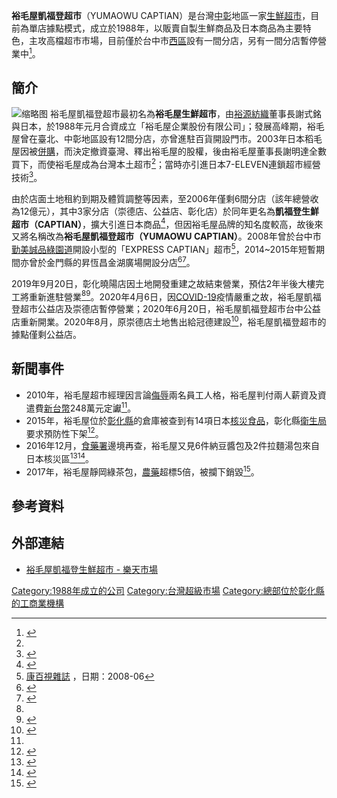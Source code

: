 {{Infobox Company 
| company_name     = 裕毛屋企業股份有限公司
| company_name_en  = Yumaowu
| company_logo     = 
| company_type     = [[股份有限公司|股份有限公司]]
| foundation       = 1988年
| location         = {{ROC-TW}}<br>[[彰化縣|彰化縣]][[和美鎮|和美鎮]]大佃路939號
| local_code_name  = TW
| local_code       = 22853517
| area_served      = [[台灣|台灣]]
| key_people       = 謝式銘
| industry         = 綜合商品零售業
| products         = 
| revenue          = [[新臺幣|新台幣]]7.5億元<ref name="酵母麵包">{{cite news|url=http://www.chinatimes.com/newspapers/20150529000197-260204|title=裕毛屋天然酵母麵包 6月銷日本|publisher=工商時報|author=曾麗芳|date=2015-05-29|accessdate=2015-11-16|archive-date=2015-11-17|archive-url=https://web.archive.org/web/20151117022441/http://www.chinatimes.com/newspapers/20150529000197-260204|dead-url=no}}</ref>（2014年）
| operating_income = 
| net_income       = 
| num_employees    = 
| parent           = 
| subsid           = 
| capital          = [[新臺幣|新台幣]]16,000,100元
| homepage         = [http://yumaowu.shop.rakuten.tw/ yumaowu.shop.rakuten.tw]
| company_slogan   = We make people happy.
| footnotes        = 
}}
'''裕毛屋凱福登超市'''（YUMAOWU CAPTIAN）是台灣[[臺中彰化都會區|中彰]]地區一家[[超級市場|生鮮超市]]，目前為單店據點模式，成立於1988年，以販賣自製生鮮商品及日本商品為主要特色，主攻高檔超市市場，目前僅於台中市[[西區_(臺中市)|西區]]設有一間分店，另有一間分店暫停營業中<ref name="彰化">{{cite news |author1=湯世名 |title=彰化裕毛屋「凱福登」驚傳9/20歇業！老顧客不捨「太突然了」 |url=https://news.ltn.com.tw/news/life/breakingnews/2892432 |accessdate=2021-04-24 |work=自由時報 |date=2019-08-22 |archive-date=2021-04-25 |archive-url=https://web.archive.org/web/20210425044444/https://news.ltn.com.tw/news/life/breakingnews/2892432 |dead-url=no }}</ref>。

==簡介==
[[File:Yumaowu_Capitan_Changhua_20190906.jpg|缩略图]]
裕毛屋凱福登超市最初名為'''裕毛屋生鮮超市'''，由[[裕源紡織|裕源紡織]]董事長謝式銘與日本{{link-ja|稻毛屋|いなげや}}，於1988年元月合資成立「裕毛屋企業股份有限公司」；發展高峰期，裕毛屋曾在臺北、中彰地區設有12間分店，亦曾進駐百貨開設門市。2003年日本稻毛屋因被[[併購|併購]]，而決定撤資臺灣、釋出裕毛屋的股權，後由裕毛屋董事長謝明達全數買下，而使裕毛屋成為台灣本土超市<ref name="酵母麵包"/>；當時亦引進日本7-ELEVEN連鎖超市經營技術<ref name="罵員工">{{cite news|url=https://tw.appledaily.com/headline/daily/20100914/32810765/|title=罵員工混飯吃 裕毛屋判付248萬定讞|publisher=蘋果日報|author=賴心瑩|date=2010-09-14|accessdate=2019-05-28}}</ref>。

由於店面土地租約到期及體質調整等因素，至2006年僅剩6間分店（該年總營收為12億元），其中3家分店（崇德店、公益店、彰化店）於同年更名為'''凱福登生鮮超市（CAPTIAN）'''，擴大引進日本商品<ref>{{cite news |title = 裕毛屋超市改名 強打高檔生鮮|publisher = 經濟日報|author = 魏錫鈴|date = 2007-05-14|accessdate = 2019-05-28}}</ref>，但因裕毛屋品牌的知名度較高，故後來又將名稱改為'''裕毛屋凱福登超市（YUMAOWU CAPTIAN）'''。2008年曾於台中市[[勤美誠品綠園道|勤美誠品綠園道]]開設小型的「EXPRESS CAPTIAN」超市<ref>[https://www.taiwanfun.com/central/taichung/shopping/0806/0806ParkLaneTW.htm 康百視雜誌] {{Wayback|url=https://www.taiwanfun.com/central/taichung/shopping/0806/0806ParkLaneTW.htm |date=20210722002335 }}，日期：2008-06</ref>，2014~2015年短暫期間亦曾於金門縣的昇恆昌金湖廣場開設分店<ref>{{cite news|url=https://www.gvm.com.tw/fashion/article.html?article_id=19738|title=砲台坑道變身，成亞洲新時尚聚點|publisher=遠見雜誌|author=林珮萱|date=2014-09|accessdate=2019-05-28|archive-date=2019-04-03|archive-url=https://web.archive.org/web/20190403231400/https://www.gvm.com.tw/fashion/article.html?article_id=19738|dead-url=no}}</ref><ref>{{cite news |title = 搶攻金門金湖新商圈 全聯超市豎招牌|publisher = 亞洲經濟通訊社|author = 陳金華|date = 2016-03|accessdate = 2019-05-29}}</ref>。

2019年9月20日，彰化曉陽店因土地開發重建之故結束營業，預估2年半後大樓完工將重新進駐營業<ref name="彰化"/><ref>{{cite news|url=https://news.ltn.com.tw/news/life/breakingnews/2920288|title=最後一天！彰化裕毛屋明晚7點熄燈|publisher=自由時報|author = 湯世名|date=2019-09-19|accessdate=2019-09-19|archive-date=2019-10-06|archive-url=https://web.archive.org/web/20191006080042/https://news.ltn.com.tw/news/life/breakingnews/2920288|dead-url=no}}</ref>。2020年4月6日，因[[COVID-19|COVID-19]]疫情嚴重之故，裕毛屋凱福登超市公益店及崇德店暫停營業；2020年6月20日，裕毛屋凱福登超市台中公益店重新開業。2020年8月，原崇德店土地售出給冠德建設<ref>{{cite news |author=宋健生 |title=冠徳購入台中裕毛屋崇德店土地 每坪154萬創區域新高價 |url=https://udn.com/news/story/7241/4764778 |accessdate=2021-04-24 |work=聯合報 |agency=經濟日報 |date=2020-08-07 |archive-date=2021-04-28 |archive-url=https://web.archive.org/web/20210428000814/https://udn.com/news/story/7241/4764778 |dead-url=no }}</ref>，裕毛屋凱福登超市的據點僅剩公益店。

== 新聞事件 ==
*2010年，裕毛屋超市經理因言論[[侮辱|侮辱]]兩名員工人格，裕毛屋判付兩人薪資及資遣費[[新台幣|新台幣]]248萬元定讞<ref name="罵員工"/>。
*2015年，裕毛屋位於[[彰化縣|彰化縣]]的倉庫被查到有14項日本[[核災食品|核災食品]]，彰化縣[[衛生局|衛生局]]要求預防性下架<ref>{{cite web|url=https://news.ltn.com.tw/news/life/breakingnews/1269869|title=裕毛屋超市有14項核災食品 衛生局要求預防下架 - 生活 - 自由時報電子報|date=2015-03-27|website=自由電子報|accessdate=2019-09-23|archive-date=2019-05-28|archive-url=https://web.archive.org/web/20190528175359/https://news.ltn.com.tw/news/life/breakingnews/1269869|dead-url=no}}</ref>。
*2016年12月，[[食藥署|食藥署]]邊境再查，裕毛屋又見6件納豆醬包及2件拉麵湯包來自日本核災區<ref>{{cite web|url=https://news.ltn.com.tw/news/life/breakingnews/1917527|title=日本核災區納豆醬包 流入彰化裕毛屋 - 生活 - 自由時報電子報|date=2016-12-14|website=自由電子報|accessdate=2019-09-23|archive-date=2019-09-23|archive-url=https://web.archive.org/web/20190923121308/https://news.ltn.com.tw/news/life/breakingnews/1917527|dead-url=no}}</ref><ref>{{cite web|url=https://news.ltn.com.tw/news/life/paper/1062983|title=裕毛屋2拉麵湯包 來自核災區 - 生活 - 自由時報電子報|date=2016-12-18|website=自由電子報|accessdate=2019-09-23|archive-date=2019-09-23|archive-url=https://web.archive.org/web/20190923121309/https://news.ltn.com.tw/news/life/paper/1062983|dead-url=no}}</ref>。
*2017年，裕毛屋靜岡綠茶包，[[農藥|農藥]]超標5倍，被攔下銷毀<ref>{{cite web|url=https://news.ltn.com.tw/news/life/breakingnews/2011258|title=「裕毛屋」靜岡綠茶包 農藥超標5倍攔下銷毀 - 生活 - 自由時報電子報|date=2017-03-21|website=自由電子報|accessdate=2019-09-23|archive-date=2019-09-23|archive-url=https://web.archive.org/web/20190923121308/https://news.ltn.com.tw/news/life/breakingnews/2011258|dead-url=no}}</ref>。

==參考資料==
{{reflist}}

==外部連結==
*[https://www.rakuten.com.tw/shop/yumaowu/ 裕毛屋凱福登生鮮超市 - 樂天市場]{{Wayback|url=https://www.rakuten.com.tw/shop/yumaowu/ |date=20170713160528 }}

{{台灣超級市場}}

[[Category:1988年成立的公司|Category:1988年成立的公司]]
[[Category:台灣超級市場|Category:台灣超級市場]]
[[Category:總部位於彰化縣的工商業機構|Category:總部位於彰化縣的工商業機構]]